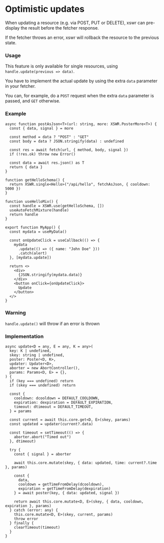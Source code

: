 # Optimistic updates

When updating a resource (e.g. via POST, PUT or DELETE), xswr can pre-display the result before the fetcher response.

If the fetcher throws an error, xswr will rollback the resource to the previous state.

### Usage

This feature is only available for single resources, using `handle.update(previous => data)`.

You have to implement the actual update by using the extra `data` parameter in your fetcher.

You can, for example, do a `POST` request when the extra `data` parameter is passed, and `GET` otherwise. 

### Example 

```tsx
async function postAsJson<T>(url: string, more: XSWR.PosterMore<T>) {
  const { data, signal } = more

  const method = data ? "POST" : "GET"
  const body = data ? JSON.stringify(data) : undefined

  const res = await fetch(url, { method, body, signal })
  if (!res.ok) throw new Error()

  const data = await res.json() as T
  return { data }
}

function getHelloSchema() {
  return XSWR.single<Hello>("/api/hello", fetchAsJson, { cooldown: 5000 })
}

function useHelloMix() {
  const handle = XSWR.use(getHelloSchema, [])
  useAutoFetchMixture(handle)
  return handle
}

export function MyApp() {
  const mydata = useMyData()

  const onUpdateClick = useCallback(() => {
    mydata
      .update(() => ({ name: "John Doe" }))
      .catch(alert)
  }, [mydata.update])

  return <>
    <div>
      {JSON.stringify(mydata.data)}
    </div>
    <button onClick={onUpdateClick}>
      Update
    </button>
  </>
}
```

### Warning

`handle.update()` will throw if an error is thrown

### Implementation

```tsx
async update<D = any, E = any, K = any>(
  key: K | undefined,
  skey: string | undefined,
  poster: Poster<D, K>,
  updater: Updater<D>,
  aborter = new AbortController(),
  params: Params<D, E> = {},
) {
  if (key === undefined) return
  if (skey === undefined) return

  const {
    cooldown: dcooldown = DEFAULT_COOLDOWN,
    expiration: dexpiration = DEFAULT_EXPIRATION,
    timeout: dtimeout = DEFAULT_TIMEOUT,
  } = params

  const current = await this.core.get<D, E>(skey, params)
  const updated = updater(current?.data)

  const timeout = setTimeout(() => {
    aborter.abort("Timed out")
  }, dtimeout)

  try {
    const { signal } = aborter

    await this.core.mutate(skey, { data: updated, time: current?.time }, params)

    const {
      data,
      cooldown = getTimeFromDelay(dcooldown),
      expiration = getTimeFromDelay(dexpiration)
    } = await poster(key, { data: updated, signal })

    return await this.core.mutate<D, E>(skey, { data, cooldown, expiration }, params)
  } catch (error: any) {
    this.core.mutate<D, E>(skey, current, params)
    throw error
  } finally {
    clearTimeout(timeout)
  }
}
```